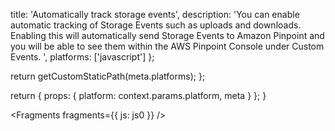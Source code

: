 
  title: 'Automatically track storage events',
  description:
    'You can enable automatic tracking of Storage Events such as uploads and downloads. Enabling this will automatically send Storage Events to Amazon Pinpoint and you will be able to see them within the AWS Pinpoint Console under Custom Events. ',
  platforms: ['javascript']
};

  return getCustomStaticPath(meta.platforms);
};

  return {
    props: {
      platform: context.params.platform,
      meta
    }
  };
}


<Fragments fragments={{ js: js0 }} />
